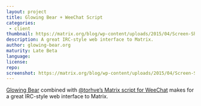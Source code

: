 ```yaml
---
layout: project
title: Glowing Bear + WeeChat Script
categories: 
 - client
thumbnail: https://matrix.org/blog/wp-content/uploads/2015/04/Screen-Shot-2015-04-21-at-17.36.43-400x284.png
description: A great IRC-style web interface to Matrix.
author: glowing-bear.org
maturity: Late Beta
language: 
license: 
repo: 
screenshot: https://matrix.org/blog/wp-content/uploads/2015/04/Screen-Shot-2015-04-21-at-17.36.43-1080x581.png
---
```


[Glowing Bear](https://glowing-bear.org/) combined with [@torhve’s Matrix script for WeeChat](./weechat.html) makes for a great IRC-style web interface to Matrix.
